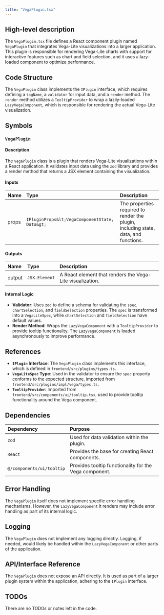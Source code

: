 ```yaml
---
title: "VegaPlugin.tsx"
---
```


## High-level description

The `VegaPlugin.tsx` file defines a React component plugin named `VegaPlugin` that integrates Vega-Lite visualizations into a larger application. This plugin is responsible for rendering Vega-Lite charts with support for interactive features such as chart and field selection, and it uses a lazy-loaded component to optimize performance.

## Code Structure

The `VegaPlugin` class implements the `IPlugin` interface, which requires defining a `tagName`, a `validator` for input data, and a `render` method. The `render` method utilizes a `TooltipProvider` to wrap a lazily-loaded `LazyVegaComponent`, which is responsible for rendering the actual Vega-Lite visualization.

## Symbols

### `VegaPlugin`
#### Description
The `VegaPlugin` class is a plugin that renders Vega-Lite visualizations within a React application. It validates input data using the `zod` library and provides a render method that returns a JSX element containing the visualization.

#### Inputs
| Name | Type | Description |
|:-----|:-----|:------------|
| props | `IPluginProps&lt;VegaComponentState, Data&gt;` | The properties required to render the plugin, including state, data, and functions. |

#### Outputs
| Name | Type | Description |
|:-----|:-----|:------------|
| output | `JSX.Element` | A React element that renders the Vega-Lite visualization. |

#### Internal Logic
- **Validator**: Uses `zod` to define a schema for validating the `spec`, `chartSelection`, and `fieldSelection` properties. The `spec` is transformed into a `VegaLiteSpec`, while `chartSelection` and `fieldSelection` have default values.
- **Render Method**: Wraps the `LazyVegaComponent` with a `TooltipProvider` to provide tooltip functionality. The `LazyVegaComponent` is loaded asynchronously to improve performance.

## References

- **`IPlugin` Interface**: The `VegaPlugin` class implements this interface, which is defined in `frontend/src/plugins/types.ts`.
- **`VegaLiteSpec` Type**: Used in the validator to ensure the `spec` property conforms to the expected structure, imported from `frontend/src/plugins/impl/vega/types.ts`.
- **`TooltipProvider`**: Imported from `frontend/src/components/ui/tooltip.tsx`, used to provide tooltip functionality around the Vega component.

## Dependencies

| Dependency | Purpose |
|:-----------|:--------|
| `zod` | Used for data validation within the plugin. |
| `React` | Provides the base for creating React components. |
| `@/components/ui/tooltip` | Provides tooltip functionality for the Vega component. |

## Error Handling

The `VegaPlugin` itself does not implement specific error handling mechanisms. However, the `LazyVegaComponent` it renders may include error handling as part of its internal logic.

## Logging

The `VegaPlugin` does not implement any logging directly. Logging, if needed, would likely be handled within the `LazyVegaComponent` or other parts of the application.

## API/Interface Reference

The `VegaPlugin` does not expose an API directly. It is used as part of a larger plugin system within the application, adhering to the `IPlugin` interface.

## TODOs

There are no TODOs or notes left in the code.